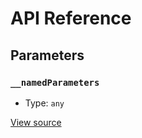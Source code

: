 # API Reference

## Parameters

### `__namedParameters`

- Type: `any`

[View source](https://github.com/vtex/shoreline/blob/63b42ee26/packages/date/src/calendar/calendar-provider.tsx#L10)
